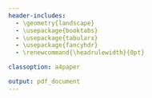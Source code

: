 ```yaml
---
header-includes:
  - \geometry{landscape}
  - \usepackage{booktabs}
  - \usepackage{tabularx}
  - \usepackage{fancyhdr}
  - \renewcommand{\headrulewidth}{0pt}

classoption: a4paper

output: pdf_document
---
```

\pagestyle{fancy}
\pagenumbering{gobble}

\lhead{\large \textbf{Draft of transparent lab workflow}}
\lfoot{A practical primer on transparent research workflows, ESCON 2018, Cologne, Germany}
\rfoot{Frederik Aust \& Johannes Breuer}



<!-- \begin{landscape} -->

<!-- \paperwidth=\pdfpageheight -->
<!-- \paperheight=\pdfpagewidth -->
<!-- \pdfpageheight=\paperheight -->
<!-- \pdfpagewidth=\paperwidth -->
<!-- \headwidth=\textheight -->

<!-- \begingroup  -->
<!-- \vsize=\textwidth -->
<!-- \hsize=\textheight -->

\begin{table}
\begin{tabularx}{\linewidth}{XXXXXX}
\toprule
 \textbf{What} & & \textbf{When} & \textbf{How} & & \textbf{License} \\
\hline
  & & & & & \\
  & & & & & \\
  & & & & & \\
  & & & & & \\
  & & & & & \\
  \midrule
  & & & & & \\
  & & & & & \\
  & & & & & \\
  & & & & & \\
  & & & & & \\
  \midrule
  & & & & & \\
  & & & & & \\
  & & & & & \\
  & & & & & \\
  & & & & & \\
  \midrule
  & & & & & \\
  & & & & & \\
  & & & & & \\
  & & & & & \\
  & & & & & \\
  \midrule
  & & & & & \\
  & & & & & \\
  & & & & & \\
  & & & & & \\
  & & & & & \\
  \midrule
  & & & & & \\
  & & & & & \\
  & & & & & \\
  & & & & & \\
  & & & & & \\
  \midrule
  & & & & & \\
  & & & & & \\
  & & & & & \\
  & & & & & \\
  & & & & & \\
\bottomrule
\end{tabularx}
\end{table}

<!-- \endgroup -->

<!-- \end{landscape} -->
